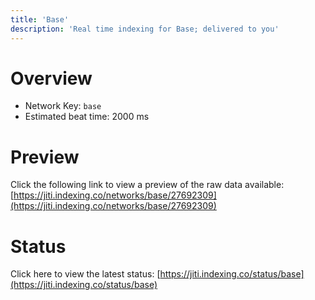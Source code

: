 ```yaml
---
title: 'Base'
description: 'Real time indexing for Base; delivered to you'
---
```


# Overview
- Network Key: `base`
- Estimated beat time: 2000 ms

# Preview
Click the following link to view a preview of the raw data available: [https://jiti.indexing.co/networks/base/27692309](https://jiti.indexing.co/networks/base/27692309)

# Status
Click here to view the latest status: [https://jiti.indexing.co/status/base](https://jiti.indexing.co/status/base)

